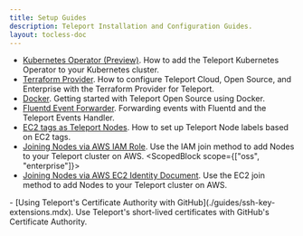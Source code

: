 ```yaml
---
title: Setup Guides
description: Teleport Installation and Configuration Guides.
layout: tocless-doc
---
```


  - [Kubernetes Operator (Preview)](./guides/teleport-operator.mdx). How to add the Teleport Kubernetes Operator to your Kubernetes cluster.
  - [Terraform Provider](./guides/terraform-provider.mdx). How to configure Teleport Cloud, Open Source, and Enterprise with the Terraform Provider for Teleport.
  - [Docker](./guides/docker.mdx). Getting started with Teleport Open Source using Docker.
  - [Fluentd Event Forwarder](./guides/fluentd.mdx). Forwarding events with Fluentd and the Teleport Events Handler.
  - [EC2 tags as Teleport Nodes](./guides/ec2-tags.mdx). How to set up Teleport Node labels based on EC2 tags.
  - [Joining Nodes via AWS IAM Role](./guides/joining-nodes-aws-iam.mdx). Use the IAM join method to add Nodes to your Teleport cluster on AWS.
  <ScopedBlock scope={["oss", "enterprise"]}>
  - [Joining Nodes via AWS EC2 Identity Document](./guides/joining-nodes-aws-ec2.mdx). Use the EC2 join method to add Nodes to your Teleport cluster on AWS.
  </ScopedBlock>
  - [Using Teleport's Certificate Authority with GitHub](./guides/ssh-key-extensions.mdx). Use Teleport's short-lived certificates with GitHub's Certificate Authority.
